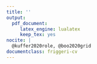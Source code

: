 ```yaml
---
title: ''
output: 
  pdf_document:
     latex_engine: lualatex
     keep_tex: yes
nocite: |
  @kuffer2020role, @boo2020grid
documentclass: friggeri-cv
---
```


```{=latex}
\header{Edith  } { Darin}
{\qquad \qquad  \qquad  \qquad Demography, Bayesian statistics and Geospatial data science}


\fcolorbox{white}{gray}{\parbox{\dimexpr\textwidth-1\fboxsep-1\fboxrule}{ . }}
\begin{aside}
\textbf{Nationality}
French
\textbf{Current home}
Oxford, UK
\textbf{Website}
Personal \href{https://edarin.github.io/thatsme/}{\scriptsize\faIcon{external-link-alt}}
~
\section{Contact}
\textbf{E-mail}
edith.darin@\\protonmail.com
~
\section{Tech repo}
\textbf{Github}
\href{https://github.com/edarin}{edarin}
\textbf{OpenStreetMap}
\href{https://www.openstreetmap.org/user/edithdarin/history#map=5/22.938/11.470}{edithdarin}
~
\section{Programming}
\textbf{OS Preferences}
Windows
GNU/Linux
\textbf{Statistical Programming}
R (+++)
Python (++)
\textbf{Reporting}
Microsoft Office
Latex
R Markdown
R Shiny
~
\section{Languages}
\textbf{French} native
\textbf{English} fluent
\textbf{German} intermediate
\textbf{Italian} intermediate
~
\end{aside}
\section{Education}
\begin{entrylist}
\entry
{2025 - \\ 2022}
{PhD in Demography}
{University of Oxford, UK}
{Topic:\textit{Estimating subnational population sizes in data-scarce contexts}. Affiliated with the Max Planck Institute for Demographic Research.}
\entry
{2019 - \\ 2018}
{MSc in Applied GIS and Remote Sensing}
{University of Southampton, UK}
{Dissertation featured in a peer-reviewed article.}
\entry
{2018 - \\ 2015}
{MSc in Statistics and Economics}
{\\Paris Graduate School of Economics, Statistics and Finance (ENSAE), France}{Semesters abroad at Humbold University and Galatasaray University.}
\entry
{2014 - \\ 2013}
{Double Bachelor's Degree in Economics and Sociology}
{\\École Normale Supérieure de Cachan, Université Paris-I-Panthéon-Sorbonne, France}
{}
\end{entrylist}
\section{Working experiences}
\begin{entrylist}
\entry
{2026 - \\ 2024}
{Population Data Scientist}
{Demographic Unit, University of Oxford, UK}
{Nowcast monthly population displacement in war-struck Ukraine.
\textit{Methods:} Curate an automatised geospatial data pipeline from web scrapping. Develop a dashboard, an API and a PostgreSQL database in Docker containers. Model monthly population stocks and flows from mobile phone data.}
\entry
{2024 - \\ 2018}
{Research Fellow}
{WorldPop, University of Southampton, UK}
{\textit{Until 08/21 Specialist Research Technician}\\
Building statistical models to provide up-to-date, spatially complete population count in data-scarce contexts. Predict and map population with high spatial resolution at the grid cell.   Lead modeller for filling population gaps in censuses impacted by insecurity (Burkina Faso and Mali). Lead trainer on gridded population estimation to national statistics offices. \\
\textit{Methods:} Hierarchical Bayesian modelling combining survey data with geospatial covariates. Random-forest models for producing high-resolution population estimates. Grid-based spatial sampling design for household surveys.
}
\entry{2017}{Data Scientist Intern}{mVAM, UN World Food Program, Italy}{ 
Assessing food security from remote sensing and mobile data collection. Support mission for Mali Country Office. \textit{Methods:} Machine-learning based propensity score weighting in complex survey design.}
\entry{2016}{ Data Scientist Intern}{Etalab, Governmental Task Force for OpenData, France}{\emph{OpenFisca}: French tax and benefit system micro-simulation platform. Finalist of the Open Government Partnership Hackathon. }
\end{entrylist}

\section{Grants}
\begin{entrylist}
\entry
{2021}
{Mapping refugees with high spatial resolution}
{UNHCR: \$80 000}
{Co-I for developing methods to map refugees for survey purposes.}
\entry
{2022}
{Statistical population modelling for census support}
{UNFPA: \$30 000}
{Co-I for creating a population model with Brazil Statistics Office (IBGE).}
\end{entrylist}

\clearpage

\begin{noside}
\section{Academic outcomes}
\textbf{Peer-reviewed papers}
\begin{itemize}
\item  Tackling public health data gaps through Bayesian high-resolution population estimation: A case study of Kasaï-Oriental, Democratic Republic of the Congo. Boo G, \textbf{Darin, E.}, Chamberlain HR, Hosner R, Akilimali PK, et al., \textit{PLOS Global Public Health}, 5(9): e0005072, 2025 \href{https://doi.org/10.1371/journal.pgph.0005072}{\scriptsize\faIcon{external-link-alt}}

\item How Accurate Are High Resolution Settlement Maps at Predicting Population Counts in Data Scarce Settings?  \textbf{Darin, E.}, Kashyap, R. and Leasure, D.R. \textit{Population, Space and Place}, 31: e70083., 2025 \href{https://doi.org/10.1002/psp.70083}{\scriptsize\faIcon{external-link-alt}}

\item Mapping refugee populations at high-resolution by unlocking humanitarian administrative data, \textbf{Darin, E.}; Dicko D. H.;  Galal H.; Jimenez R.M.; Park H.;  Tatem A.J.; Qader S., \textit{Journal of International Humanitarian Action}, 2024 \href{https://doi.org/10.1186/s41018-024-00157-6}{\scriptsize\faIcon{external-link-alt}}

\item Building footprint data for countries in Africa: To what extent are existing data products comparable?, Chamberlain H. R.; \textbf{Darin, E.}; Adewole A. W.; Lazar A.; Tatem A.J., \textit{Computers, Environment and Urban Systems}, 2024, 102104, \href{https://doi.org/10.1016/j.compenvurbsys.2024.102104}{\scriptsize\faIcon{external-link-alt}}
\item The Population Seen from Space: When Satellite Images Come to the Rescue of the Census, \textbf{Darin, E.}; Kuépié M.; Bassinga H, Boo G., Tatem A.J.; \textit{Population}, 2022, 77:3, \href{https://doi.org/10.3917/popu.2203.0467}{\scriptsize\faIcon{external-link-alt}}
\item High-resolution population estimation using household survey data and building footprints, Boo, G; \textbf{Darin, E.}; Leasure, D.R.; Dooley, C.A.; Chamberlain, H.R., et al, \textit{Nature Communications}, 2022, 13:1,    \href{https://www.nature.com/articles/s41467-022-29094-x}{\scriptsize\faIcon{external-link-alt}}
\item The role of earth observation in an integrated deprived area mapping "system" for low-to-middle income countries, Kuffer, M.; Thomson, D.R.; Boo, G.; Mahabir, R.; Grippa, T.; Vanhuysse, S.; Engstrom, R.; Ndugwa, R.; Makau, J.; \textbf{Darin, E}.; de Albuquerque, J.P. and Kabaria, C, \textit{Remote Sensing}, 2020, 12, 982.    \href{https://www.mdpi.com/2072-4292/12/6/982}{\scriptsize\faIcon{external-link-alt}} 
\item A grid-based sample design framework for household surveys, Boo G; \textbf{Darin E}; Thomson DR and Tatem AJ, \textit{Gates Open Research} 2020, 4:13, \href{https://gatesopenresearch.org/articles/4-13/v1}{\scriptsize\faIcon{external-link-alt}}

\end{itemize}

\textbf{R Package}
\begin{itemize}
\item wopr: An R package to query the WorldPop Open Population Repository, version 1.0.1, Leasure DR; Bondarenko M; \textbf{Darin E}; Tatem AJ, \textit{WorldPop, University of Southampton}, 2020. Maintainer: \textbf{Darin E}. \href{https://apps.worldpop.org/woprVision/}{\scriptsize\faIcon{external-link-alt}}
\end{itemize}

\textbf{Recent conferences}
\begin{itemize}
\item Oral: Unraveling the Impact of the 2023 Conflict between Israel and Hamas on Short And Mid-Term Population Internal Displacements in the Middle East, \textbf{Darin E}, \textit{European Population Conference}, 2024.
\item Oral: Assessing Satellite Imagery Performance for Population Estimation in Data-Scarce Settings: A Modeling Perspective, \textbf{Darin E}, \textit{Population Association of America}, 2024.

%\item Oral: Estimating population in data-scarce contexts: to which extent can we leverage satellite imagery, \textbf{Darin E}, \textit{British Society of Population Studies}, 2023.

%\item Oral: Counting people from space: an inquiry from a data practitioner perspective, \textbf{Darin E}, \textit{Data Justice Conference}, 2023.
% \item Oral: A bottom-up population modelling approach to complement the population and housing census, \textbf{Darin E}; Boo G; Tatem AJ, \textit{International Population Conference}, 2021. \href{https://www.researchgate.net/publication/357017300_A_bottom-up_population_modelling_approach_to_complement_the_population_and_housing_census}{\scriptsize\faIcon{external-link-alt}}
% \item Poster: How Bayesian modelling could use the Big Tech competition in producing built-up maps, \textbf{Darin E}, \textit{Bayesian methods for the social sciences}, 2022.  \href{http://dx.doi.org/10.13140/RG.2.2.15592.55040}{\scriptsize\faIcon{external-link-alt}}
% \item Poster: High-resolution population mapping and estimation in the western part of the Democratic Republic of Congo, \textbf{Darin E}; Boo G;  Leasure DL and Tatem AJ, \textit{GEOMED 2019}, 2019.  \href{https://www.researchgate.net/publication/335320708_High-resolution_population_mapping_and_estimation_in_the_western_part_of_the_Democratic_Republic_of_Congo?channel=doi&linkId=5d5e587f299bf1b97cfd0ba7&showFulltext=true}{\scriptsize\faIcon{external-link-alt}}
\end{itemize}


\textbf{Teaching}
\begin{itemize}
\item Workshop: Gridded population modelling for Summer Institutes in Computational Social Science, Covenant, Nigeria 2022, Joseph Ki-Zerbo and Norbert Zongo University, Burkina Faso 2021, Data Science Nigeria Bootcamp 2019

\item  Tutorials: Statistical population modelling for census support; \textit{WorldPop, University of Southampton}, 2021, \href{https://wpgp.github.io/bottom-up-tutorial/}{\scriptsize\faIcon{external-link-alt}}. Small area population estimates using random forest top-down disaggregation: An R tutorial;   \textit{WorldPop, University of Southampton}, 2020. \href{https://htmlpreview.github.io/?https://github.com/wpgp/top-down-tutorial/blob/master/4_tutorial.html#Suggested_Citation}{\scriptsize\faIcon{external-link-alt}}.

\item R Foundations Course for different Nigerian national agencies, 2020. Population Modelling Webinar, \textit{GRID3 Webinar Series}, 2020. \href{https://www.youtube.com/watch?v=HMFM8HzLfH8}{\scriptsize\faIcon{external-link-alt}}

\end{itemize}


\section{Awards}
\begin{itemize}
\item Three-year scholarship from the Leverhulme Centre for Demographic Research (3x32,000), 2022
\item Faculty Dean's Prize for Research, University of Southampton, 2021
\item Vice-Chancellor Award for Research Impact, University of Southampton, 2018
\item Scholarship Sarah Andrieux for Social and Economics Research (800€), 2017
\item Four-year scholarship from the École Normale supérieure de Cachan (4x15,600€), 2015
\end{itemize}
\end{noside}
```